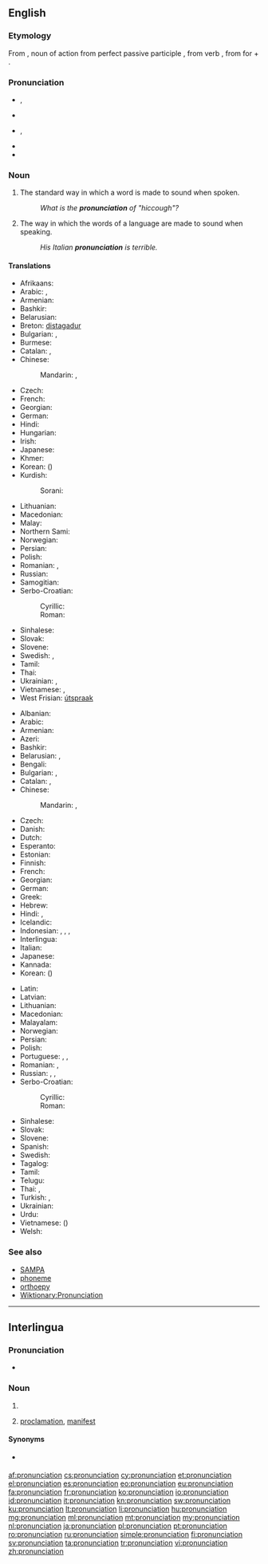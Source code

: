 {{selfref|See also [[Wiktionary:Pronunciation]]}}
==English==
{{wikipedia}}

===Etymology===
From {{etyl|la}} {{term|pronuntiatio|lang=la}}, noun of action from perfect passive participle {{term|pronuntiatus|lang=la}}, from verb {{term|pronuntiare||proclaim|lang=la}}, from {{term|pro-|lang=la}} for + {{term|nuntiare||announce|lang=la}}.

===Pronunciation===
* {{IPA|/pɹəˌnʌnsiˈeɪʃən/}}, {{X-SAMPA|/pr@%nVnsi"eIS@n/}}
* {{audio|en-us-pronunciation.ogg|Audio (US)}}
* {{IPA|/pɹəˌnaʊnsiˈeɪʃən/}}, {{X-SAMPA|/pr@%naUnsi"eIS@n/}} {{qualifier|nonstandard}}
* {{rhymes|eɪʃən}}
* {{hyphenation|pro|nun|ci|a|tion}}

===Noun===
{{en-noun|s|-}}

# {{countable}} The standard way in which a word is made to sound when spoken.
#: ''What is the '''pronunciation''' of "hiccough"?''
# {{uncountable}} The way in which the words of a language are made to sound when speaking.
#: ''His Italian '''pronunciation''' is terrible.''

====Translations====
{{trans-top|standard sound of a word}}
* Afrikaans: {{t+|af|uitspraak}}
* Arabic: {{t-|ar|نطق|m|tr=nuTq}}, {{t+|ar|لفظ|m|tr=lafZ}}
* Armenian: {{t-|hy|արտասանություն|tr=artasanut'yun}}
* Bashkir: {{t+|ba|әйтелеш|tr=äyteleš|sc=Cyrl}}
* Belarusian: {{t-|be|вымаўленне|n|tr=vymaŭlénne}}
* Breton: [[distagadur]] {{m}}
* Bulgarian: {{t+|bg|произношение|n|tr=proiznošénie}}, {{t+|bg|изговор|m|tr=ízgovor}}
* Burmese: {{t+|my|အသံထွက်|tr=athan dwe'|sc=Mymr}}
* Catalan: {{t-|ca|pronunciació|f}}, {{t-|ca|pronúncia|f}}
* Chinese:
*: Mandarin: {{t-|cmn|發音|sc=Hani}}, {{t-|cmn|发音|tr=fāyīn|sc=Hani}}
* Czech: {{t+|cs|výslovnost|f}}
* French: {{t+|fr|prononciation|f}}
* Georgian: {{t-|ka|წარმოთქმა|tr=carmot'k'ma|sc=Geor}}
* German: {{t+|de|Aussprache|f}}
* Hindi: {{t-|hi|उच्चारण|m|tr=uccāraṇ}}
* Hungarian: {{t+|hu|kiejtés}}
* Irish: {{t-|ga|fuaimniú|m}}
* Japanese: {{t+|ja|発音|tr=はつおん, hatsuon}}
* Khmer: {{t-|km|របៀបបន្លឺសូរ|tr=rɔbiep bɑnləə soo|sc=Khmr}}
* Korean: {{t+|ko|발음|tr=bareum|sc=Hang}} ({{t+|ko|發音|sc=Hani}})
* Kurdish:
*: Sorani: {{ku-Arab|[[گۆ کردن]]}}
{{trans-mid}}
* Lithuanian: {{t+|lt|tarimas|m}}
* Macedonian: {{t-|mk|изговор|m|tr=ízgovor}}
* Malay: {{t-|ms|sebutan}}
* Northern Sami: {{tø|se|báhkkodit}}
* Norwegian: {{t+|no|uttale|m}}
* Persian: {{t+|fa|تلفظ|tr=talaffoz}}
* Polish: {{t+|pl|wymowa|f}}
* Romanian: {{t+|ro|pronunție|f}}, {{t+|ro|pronunțare|f}}
* Russian: {{t+|ru|произношение|n|tr=proiznošénije}}
* Samogitian: {{tø|sgs|tarėms}}
* Serbo-Croatian:
*: Cyrillic: {{t-|sh|изговор|m|alt=и̏згово̄р|sc=Cyrl}}
*: Roman: {{t-|sh|izgovor|m|alt=ȉzgovōr}}
* Sinhalese: {{t+|si|උච්චාරණය|sc=Sinh}}
* Slovak: {{t-|sk|výslovnosť|f}}
* Slovene: {{t+|sl|izgovorjava|f|alt=izgovorjáva}}
* Swedish: {{t+|sv|uttal|n}}, {{t-|sv|frambörd}}
* Tamil: {{t+|ta|உச்சரிப்பு|tr=uccharippu}}
* Thai: {{t-|th|การออกเสียง|tr=gaan-òk sĭang}}
* Ukrainian: {{t+|uk|вимова|f|tr=vymóva}}, {{t+|uk|вимовляння|tr=vymovljánnja}}
* Vietnamese: {{t-|vi|cách phát âm}}, {{t-|vi|cách đọc}}
* West Frisian: [[útspraak]]
{{trans-bottom}}

{{trans-top|way in which words are pronounced}}
* Albanian: {{t-|sq|shqiptim|m}}
* Arabic: {{t+|ar|لفظ|m|tr=lafZ}}
* Armenian: {{t-|hy|արտասանություն|tr=artasanut'yun}}
* Azeri: {{t+|az|tələffüz}}
* Bashkir: {{t+|ba|әйтелеш|tr=äyteleš|sc=Cyrl}}
* Belarusian: {{t-|be|вымаўленне|n|tr=vymaŭlénne}}, {{t-|be|вымова|f|tr=vymóva}}
* Bengali: {{t+|bn|উচ্চারণ|tr=uccarôn|sc=Beng}}
* Bulgarian: {{t+|bg|произношение|n|tr=proiznošénie}}, {{t+|bg|изговор|m|tr=ízgovor}}
* Catalan: {{t-|ca|pronunciació|f}}, {{t-|ca|pronúncia|f}}
* Chinese:
*: Mandarin: {{t-|cmn|發音|sc=Hani}}, {{t-|cmn|发音|tr=fāyīn|sc=Hani}}
* Czech: {{t+|cs|výslovnost|f}}
* Danish: {{t+|da|udtale}}
* Dutch: {{t+|nl|uitspraak|f}}
* Esperanto: {{t+|eo|prononco}}
* Estonian: {{t-|et|hääldus}}
* Finnish: {{t+|fi|ääntämys}}
* French: {{t+|fr|prononciation|f}}
* Georgian: {{t-|ka|აქცენტი|tr=ak'c'enti|sc=Geor}}
* German: {{t+|de|Aussprache|f}}
* Greek: {{t+|el|προφορά|tr=proforá}}
* Hebrew: {{t-|he|ביטוי|m|tr=bituy}}
* Hindi: {{t-|hi|उच्चारण|m|tr=uccāraṇ}}, {{t-|hi|अनुलेखन|tr=anulēkhan}}
* Icelandic: {{t+|is|framburður|m}}
* Indonesian: {{t+|id|lafal}}, {{t-|id|cara baca}}, {{t+|id|ucapan}}, {{t+|id|pengucapan}}
* Interlingua: {{t-|ia|pronunciation}}
* Italian: {{t+|it|pronuncia|f}}
* Japanese: {{t+|ja|発音|tr=はつおん, hatsuon}}
* Kannada: {{t+|kn|ಉಚ್ಚಾರಣೆ|tr=uccāraṇe|sc=Knda}}
* Korean: {{t+|ko|발음|tr=bareum|sc=Hang}} ({{t+|ko|發音|sc=Hani}})
{{trans-mid}}
* Latin: {{t-|la|pronuntiatio|f|alt=prōnuntiātiō}}
* Latvian: {{t-|lv|izruna}}
* Lithuanian: {{t+|lt|tarimas|m}}
* Macedonian: {{t-|mk|изговор|m|tr=ízgovor}}
* Malayalam: {{t+|ml|ഉച്ചാരണം|tr=uccāraṇaṁ|sc=Mlym}}
* Norwegian: {{t+|no|uttale|m}}
* Persian: {{t+|fa|تلفظ|tr=talaffoz}}
* Polish: {{t+|pl|wymowa|f}}
* Portuguese: {{t+|pt|pronúncia}}, {{t+|pt|pronunciação|f}}, {{t-|pt|prolação|f}}
* Romanian: {{t+|ro|pronunție}}, {{t+|ro|pronunțare|f}}
* Russian: {{t+|ru|произношение|n|tr=proiznošénije}}, {{t+|ru|выговор|m|tr=výgovor}}, {{t+|ru|акцент|m|tr=akcént}}
* Serbo-Croatian:
*: Cyrillic: {{t-|sh|изговор|m|alt=и̏згово̄р|sc=Cyrl}}
*: Roman: {{t-|sh|izgovor|m|alt=ȉzgovōr}}
* Sinhalese: {{t+|si|උච්චාරණය|sc=Sinh}}
* Slovak: {{t-|sk|výslovnosť|f}}
* Slovene: {{t+|sl|izgovorjava|f|alt=izgovorjáva}}
* Spanish: {{t+|es|pronunciación|f}}
* Swedish: {{t+|sv|uttal}}
* Tagalog: {{t+|tl|pagbigkas}}
* Tamil: {{t+|ta|உச்சரிப்பு|tr=uccharippu}}
* Telugu: {{t-|te|ఉచ్ఛారణ|tr=ucchāraṇa}}
* Thai: {{t-|th|เสียงอ่าน|tr=sĭang-àan}}, {{t-|th|การออกเสียง|tr=gaan-òk sĭang}}
* Turkish: {{t-|tr|sesletim}}, {{t+|tr|telaffuz}}
* Ukrainian: {{t+|uk|вимова|f|tr=vymóva}}
* Urdu: {{t-|ur|تلفظ|tr=talaffoz}}
* Vietnamese: {{t+|vi|phát âm}} ({{t-|vi|發音|sc=Hani}})
* Welsh: {{t+|cy|cynaniad}}
{{trans-bottom}}

===See also===
* [[SAMPA]]
* [[phoneme]]
* [[orthoepy]]
* [[Wiktionary:Pronunciation]]

----

==Interlingua==

===Pronunciation===
* {{IPA|/pronuntsja'tsjon/|lang=ia}}

===Noun===
{{ia-noun|pl=pronunciationes}}

# {{l|en|pronunciation}}
# {{l|en|pronunciation}} [[proclamation]], [[manifest]]

====Synonyms====
* {{sense|proclamation}} {{l|ia|pronunciamento}}

[[af:pronunciation]]
[[cs:pronunciation]]
[[cy:pronunciation]]
[[et:pronunciation]]
[[el:pronunciation]]
[[es:pronunciation]]
[[eo:pronunciation]]
[[eu:pronunciation]]
[[fa:pronunciation]]
[[fr:pronunciation]]
[[ko:pronunciation]]
[[io:pronunciation]]
[[id:pronunciation]]
[[it:pronunciation]]
[[kn:pronunciation]]
[[sw:pronunciation]]
[[ku:pronunciation]]
[[lt:pronunciation]]
[[li:pronunciation]]
[[hu:pronunciation]]
[[mg:pronunciation]]
[[ml:pronunciation]]
[[mt:pronunciation]]
[[my:pronunciation]]
[[nl:pronunciation]]
[[ja:pronunciation]]
[[pl:pronunciation]]
[[pt:pronunciation]]
[[ro:pronunciation]]
[[ru:pronunciation]]
[[simple:pronunciation]]
[[fi:pronunciation]]
[[sv:pronunciation]]
[[ta:pronunciation]]
[[tr:pronunciation]]
[[vi:pronunciation]]
[[zh:pronunciation]]